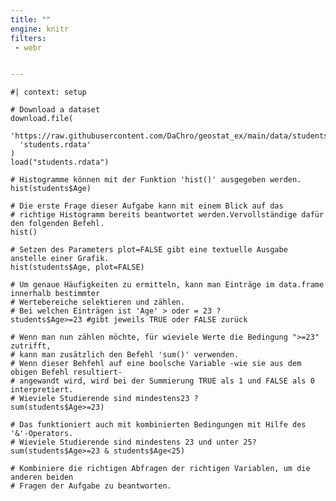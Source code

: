 ```yaml
---
title: ""
engine: knitr
filters:
 - webr


---
```



```webr-r

#| context: setup

# Download a dataset
download.file(
  'https://raw.githubusercontent.com/DaChro/geostat_ex/main/data/students.rdata',
  'students.rdata'
)
load("students.rdata")

```

```webr-r
# Histogramme können mit der Funktion 'hist()' ausgegeben werden. 
hist(students$Age)

# Die erste Frage dieser Aufgabe kann mit einem Blick auf das 
# richtige Histogramm bereits beantwortet werden.Vervollständige dafür den folgenden Befehl.
hist()

# Setzen des Parameters plot=FALSE gibt eine textuelle Ausgabe anstelle einer Grafik.
hist(students$Age, plot=FALSE)

# Um genaue Häufigkeiten zu ermitteln, kann man Einträge im data.frame innerhalb bestimmter 
# Wertebereiche selektieren und zählen.
# Bei welchen Einträgen ist 'Age' > oder = 23 ?
students$Age>=23 #gibt jeweils TRUE oder FALSE zurück

# Wenn man nun zählen möchte, für wieviele Werte die Bedingung ">=23" zutrifft, 
# kann man zusätzlich den Befehl 'sum()' verwenden.
# Wenn dieser Behfehl auf eine boolsche Variable -wie sie aus dem obigen Befehl resultiert- 
# angewandt wird, wird bei der Summierung TRUE als 1 und FALSE als 0 interpretiert.
# Wieviele Studierende sind mindestens23 ?
sum(students$Age>=23)

# Das funktioniert auch mit kombinierten Bedingungen mit Hilfe des '&'-Operators.
# Wieviele Studierende sind mindestens 23 und unter 25?
sum(students$Age>=23 & students$Age<25)

# Kombiniere die richtigen Abfragen der richtigen Variablen, um die anderen beiden
# Fragen der Aufgabe zu beantworten.

```



